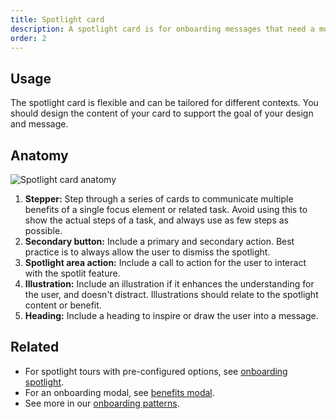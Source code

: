 ```yaml
---
title: Spotlight card
description: A spotlight card is for onboarding messages that need a more flexible layout, or don't require a dialog.
order: 2
---
```


## Usage

The spotlight card is flexible and can be tailored for different contexts. You should design the content of your card to support the goal of your design and message.

## Anatomy

![Spotlight card anatomy](images/spotlight-card-anatomy.png)

1. **Stepper:** Step through a series of cards to communicate multiple benefits of a single focus element or related task. Avoid using this to show the actual steps of a task, and always use as few steps as possible.
1. **Secondary button:** Include a primary and secondary action. Best practice is to always allow the user to dismiss the spotlight.
1. **Spotlight area action:** Include a call to action for the user to interact with the spotlit feature.
1. **Illustration:** Include an illustration if it enhances the understanding for the user, and doesn't distract. Illustrations should relate to the spotlight content or benefit.
1. **Heading:** Include a heading to inspire or draw the user into a message.

## Related

- For spotlight tours with pre-configured options, see [onboarding spotlight](/components/onboarding/examples).
- For an onboarding modal, see [benefits modal](/onboarding/benefits-modal/examples).
- See more in our [onboarding patterns](/patterns/onboarding).
